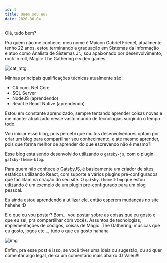 ```yaml
---
id: 1
title: Quem sou eu?
date: 2020-06-04
---
```


Olá, tudo bem?

Pra quem não me conhece, meu nome é Maicon Gabriel Friedel, atualmente tenho 22 anos, estou terminando a graduação em Sistemas da Informação e atuo como Analista de Sistemas Jr.,
sou apaixonado por desenvolvimento, rock 'n roll, Magic: The Gathering e video games.

![cat_mtg](https://media3.giphy.com/media/13hzdQ3QCID172/giphy.gif?cid=ecf05e4752103cbfe734887b15a6b1edf292f4a9ee2a4faf&rid=giphy.gif)

Minhas principais qualificações técnicas atualmente são:

- C# com .Net Core
- SQL Server
- NodeJS (aprendendo)
- React e React Native (aprendendo)

Estou em constante aprendizado, sempre tentando aprender coisas novas e me manter atualizado nesse vasto mundo de tecnologias surgindo o tempo todo.

Vou iniciar esse blog, pois percebi que muitos desenvolvedores optam por criar um blog para compartilhar seu conhecimento, e até mesmo aprender, pois que forma melhor de aprender do que escrevendo não é mesmo?!

Esse blog está sendo desenvolvido utilizando o `gatsby-js`, com o plugin `gatsby-theme-blog`.

Para quem não conhece o [GatsbyJS](https://www.gatsbyjs.org/), é basicamente um criador de sites estáticos utilizando React, com suporte a vários plugins pré-configurados que facilitam na criação do seu site.
O `gatsby-theme-blog` que estou utlizando é um exemplo de um plugin pré-configurado para um blog pessoal.

Eu ainda estou aprendendo a utilizar ele, então esperem mudanças no site hehehe :D

E o que eu vou postar? Bom... vou postar sobre as coisas que eu gosto e que eu sei, pra compartilhar com vocês. Assuntos de tecnologias, implementações de códigos, coisas de Magic: The Gathering, músicas que eu gosto, jogos etc..., tudo o que
eu gosto hahaha

<img
  src="https://media2.giphy.com/media/bzE1WAm8BifiE/giphy.gif?cid=ecf05e4787f05e56cd0259dedfec2bac15c48838d1ec4ea6&rid=giphy.gif"
  alt="img"
  align="center"
/>

Enfim, pra esse post é isso, se você tiver uma ideia ou sugestão, ou só quer comentar algo legal, deixa um comentário mais abaixo :D Valeu!!!
